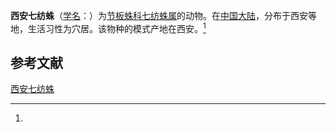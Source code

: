 {{Speciesbox
| name = 西安七纺蛛
| status = 
| status_system = 
| image = 
| genus = Heptathela
| species = xianensis
| authority = (Zhu et Wang, 1983)<ref name='id12764'>{{cite web| url =http://www.bioinfo.cn/db05/BjdwSpecies.php?action=view&id=12764| title =西安七纺蛛| work =《中国动物物种编目数据库》| publisher =中国科学院微生物研究所| author =中国科学院动物研究所| accessdate =2009-04-28| deadurl =yes| archiveurl =https://web.archive.org/web/20160305070600/http://www.bioinfo.cn/db05/BjdwSpecies.php?action=view&id=12764| archivedate =2016-03-05| df =}}</ref>
}}

'''西安七纺蛛'''（[[学名|学名]]：{{lang|la|''Heptathela xianensis''}}）为[[节板蛛科|节板蛛科]][[七纺蛛属|七纺蛛属]]的动物。在[[中国大陆|中国大陆]]，分布于西安等地，生活习性为穴居。该物种的模式产地在西安。<ref name='id12764'/>

== 参考文献 ==
{{reflist}}

{{Wikispecies|Heptathela xianensis}}

[[Category:七纺蛛属|西安七纺蛛]]


{{蜘蛛小作品}}
